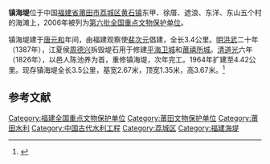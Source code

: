 {{coord|25|24|00|N|119|07|24|E|display=title|scale:10000}}
{{文物保护单位
| 级别 = 全国
| 名称 = 镇海堤
| 图片 = 
| 所在 = [[福建省|福建省]][[莆田市|莆田市]]
| 分类 = 古建筑
| 时代 = 唐至清
| 编号 = [[第六批全国重点文物保护单位|第六批]]第578项
| 登录 = 2006年5月25日
}}
'''镇海堤'''位于中国[[福建省|福建省]][[莆田市|莆田市]][[荔城区|荔城区]][[黄石镇_(莆田市)|黄石镇]]东甲、徐厝、遮浪、东洋、东山五个村的海滩上，2006年被列为[[第六批全国重点文物保护单位|第六批全国重点文物保护单位]]。

镇海堤建于[[唐朝|唐]][[元和_(唐朝)|元和]]年间，由福建观察使[[裴次元|裴次元]]倡建，全长3.4公里。[[明朝|明]][[洪武|洪武]]二十年（1387年），江夏侯[[周德兴|周德兴]]拆毁堤石用于修建[[平海古城|平海卫城]]和[[莆禧古城|莆禧所城]]。[[清朝|清]][[道光|道光]]六年（1826年），以邑人陈池养为首，重修镇海堤，次年完工。1964年扩建至4.42公里。现存镇海堤全长3.5公里，基宽2.67米，顶宽1.35米，高3.67米。<ref>{{Cite book |author=国家文物局 编 |title=全国重点文物保护单位（第六批）·第Ⅴ卷 |publisher=文物出版社 |year=2008 |isbn=978-7-5010-2446-9 |pages=356 }}</ref>

==参考文献==
{{reflist}}

{{福建全国重点文物保护单位}}

{{DEFAULTSORT:Z}}
[[Category:福建全国重点文物保护单位|Category:福建全国重点文物保护单位]]
[[Category:莆田文物保护单位|Category:莆田文物保护单位]]
[[Category:莆田水利|Category:莆田水利]]
[[Category:中国古代水利工程|Category:中国古代水利工程]]
[[Category:荔城区|Category:荔城区]]
[[Category:福建海堤|Category:福建海堤]]